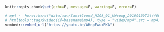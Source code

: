 ```r
knitr::opts_chunk$set(echo=F, message=F, warning=F, error=F)
```

```r
# mp4 <- here::here("data/wav/SanctSound_HI03_01_HWsong_20190130T144409Z_3s.mp4")
# htmltools::tags$video(id=basename(mp4), type = "video/mp4",src = mp4, controls = "controls")
vembedr::embed_url("https://youtu.be/AHnpFwunPKA")
```

